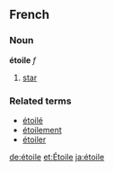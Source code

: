 ==French==
===Noun===
'''étoile''' ''f''

# [[star]]

===Related terms===
*[[étoilé]]
*[[étoilement]]
*[[étoiler]]

[[de:étoile]]
[[et:Étoile]]
[[ja:étoile]]